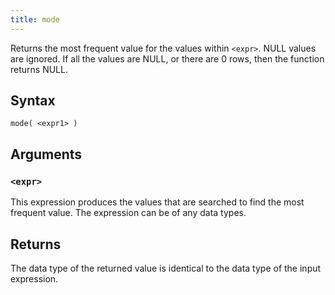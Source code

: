 ```yaml
---
title: mode
---
```


Returns the most frequent value for the values within `<expr>`. NULL values are ignored. If all the values are NULL, or there are 0 rows, then the function returns NULL.

## Syntax

```scopeql
mode( <expr1> )
```

## Arguments

### `<expr>`

This expression produces the values that are searched to find the most frequent value. The expression can be of any data types.

## Returns

The data type of the returned value is identical to the data type of the input expression.
